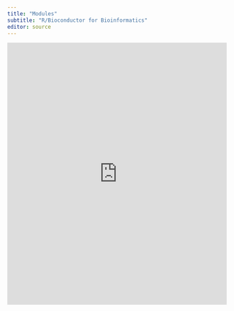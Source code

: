 ```yaml
---
title: "Modules"
subtitle: "R/Bioconductor for Bioinformatics"
editor: source
---
```

<iframe src="https://docs.google.com/spreadsheets/d/1w3vhTFauD5d4QtSlvRm1tOAAqDDgk76AZoLJQ9QkYmI/edit?usp=sharing" width="100%" height="600" style="border:none;">
</iframe>


